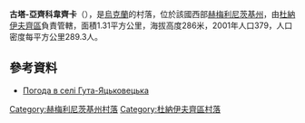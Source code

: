 {{coord|48|46|16|N|26|52|42|E|scale:100000|display=title}}

'''古塔-亞齊科韋齊卡'''（{{lang-uk|Гута-Яцьковецька}}），是[[烏克蘭|烏克蘭]]的村落，位於該國西部[[赫梅利尼茨基州|赫梅利尼茨基州]]，由[[杜納伊夫齊區|杜納伊夫齊區]]負責管轄，面積1.31平方公里，海拔高度286米，2001年人口379，人口密度每平方公里289.3人。

==參考資料==
* [http://weather.in.ua/ua/hmel'nickaja/6279 Погода в селі Гута-Яцьковецька] {{Wayback|url=http://weather.in.ua/ua/hmel'nickaja/6279 |date=20111220081944 }}

{{DEFAULTSORT:Гута-Яцьковецька}}
[[Category:赫梅利尼茨基州村落|Category:赫梅利尼茨基州村落]]
[[Category:杜納伊夫齊區村落|Category:杜納伊夫齊區村落]]


{{Khmelnytskyi-geo-stub}}